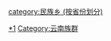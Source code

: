 [[Category:云南乡级行政区划|*1]]
[[Category:云南族群|Category:云南族群]]
[[category:民族乡_(按省份划分)|category:民族乡 (按省份划分)]]